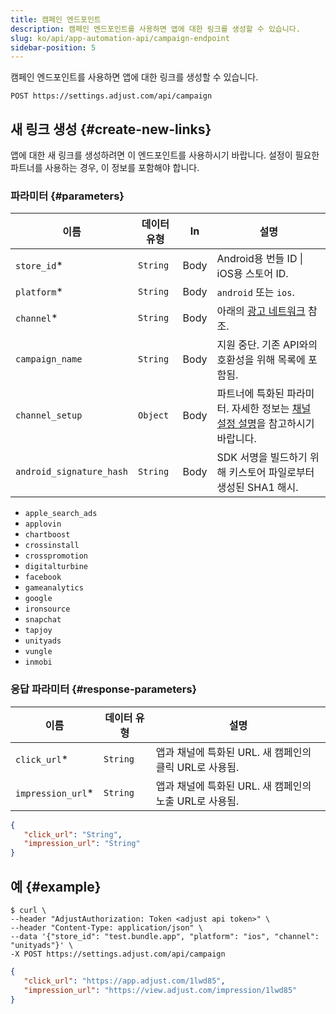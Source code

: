 ```yaml
---
title: 캠페인 엔드포인트
description: 캠페인 엔드포인트를 사용하면 앱에 대한 링크를 생성할 수 있습니다.
slug: ko/api/app-automation-api/campaign-endpoint
sidebar-position: 5
---
```


캠페인 엔드포인트를 사용하면 앱에 대한 링크를 생성할 수 있습니다.

<CodeBlock title="엔드포인트" highlight="/campaign">

```http
POST https://settings.adjust.com/api/campaign
```

</CodeBlock>

## 새 링크 생성 {#create-new-links}

앱에 대한 새 링크를 생성하려면 이 엔드포인트를 사용하시기 바랍니다. 설정이 필요한 파트너를 사용하는 경우, 이 정보를 포함해야 합니다.

### 파라미터 {#parameters}

| 이름                     | 데이터 유형 | In   | 설명                                                                                                                      |
| ------------------------ | ----------- | ---- | ------------------------------------------------------------------------------------------------------------------------- |
| `store_id`\*             | `String`    | Body | Android용 번들 ID \| iOS용 스토어 ID.                                                                                     |
| `platform`\*             | `String`    | Body | `android` 또는 `ios`.                                                                                                     |
| `channel`\*              | `String`    | Body | 아래의 [광고 네트워크](#ad-networks) 참조.                                                                                |
| `campaign_name`          | `String`    | Body | 지원 중단. 기존 API와의 호환성을 위해 목록에 포함됨.                                                                      |
| `channel_setup`          | `Object`    | Body | 파트너에 특화된 파라미터. 자세한 정보는 [채널 설정 설명](/ko/api/app-automation-api/channel-setup)을 참고하시기 바랍니다. |
| `android_signature_hash` | `String`    | Body | SDK 서명을 빌드하기 위해 키스토어 파일로부터 생성된 SHA1 해시.                                                            |

<Accordion title="광고 네트워크">

- `apple_search_ads`
- `applovin`
- `chartboost`
- `crossinstall`
- `crosspromotion`
- `digitalturbine`
- `facebook`
- `gameanalytics`
- `google`
- `ironsource`
- `snapchat`
- `tapjoy`
- `unityads`
- `vungle`
- `inmobi`

</Accordion>

### 응답 파라미터 {#response-parameters}

| 이름               | 데이터 유형 | 설명                                                   |
| ------------------ | ----------- | ------------------------------------------------------ |
| `click_url`\*      | `String`    | 앱과 채널에 특화된 URL. 새 캠페인의 클릭 URL로 사용됨. |
| `impression_url`\* | `String`    | 앱과 채널에 특화된 URL. 새 캠페인의 노출 URL로 사용됨. |

<CodeBlock title="응답 형식">

```json
{
   "click_url": "String",
   "impression_url": "String"
}
```

</CodeBlock>

## 예 {#example}

<CodeBlock title="cURL" highlight="store_id, platform, channel">

```console
$ curl \
--header "AdjustAuthorization: Token <adjust api token>" \
--header "Content-Type: application/json" \
--data '{"store_id": "test.bundle.app", "platform": "ios", "channel": "unityads"}' \
-X POST https://settings.adjust.com/api/campaign
```

</CodeBlock>
<CodeBlock title="성공적인 응답">

```json
{
   "click_url": "https://app.adjust.com/1lwd85",
   "impression_url": "https://view.adjust.com/impression/1lwd85"
}
```

</CodeBlock>
